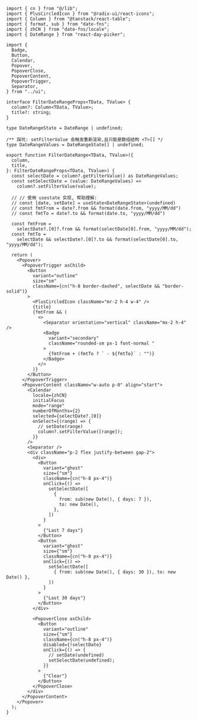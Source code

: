 
<Meta title="composite/IndexTable/Filters/FilterDateRange" />

```tsx
import { cn } from "@/lib";
import { PlusCircledIcon } from "@radix-ui/react-icons";
import { Column } from "@tanstack/react-table";
import { format, sub } from "date-fns";
import { zhCN } from "date-fns/locale";
import { DateRange } from "react-day-picker";

import {
  Badge,
  Button,
  Calendar,
  Popover,
  PopoverClose,
  PopoverContent,
  PopoverTrigger,
  Separator,
} from "../ui";

interface FilterDateRangeProps<TData, TValue> {
  column?: Column<TData, TValue>;
  title?: string;
}

type DateRangeState = DateRange | undefined;

/** 踩坑: setFilterValue 会触发重新渲染,且只能是数组结构 <T>[] */
type DateRangeValues = DateRangeState[] | undefined;

export function FilterDateRange<TData, TValue>({
  column,
  title,
}: FilterDateRangeProps<TData, TValue>) {
  const selectDate = column?.getFilterValue() as DateRangeValues;
  const setSelectDate = (value: DateRangeValues) =>
    column?.setFilterValue(value);

  // // 使用 usestate 实现, 帮助理解:
  // const [date, setDate] = useState<DateRangeState>(undefined)
  // const fmtFrom = date?.from && format(date.from, "yyyy/MM/dd")
  // const fmtTo = date?.to && format(date.to, "yyyy/MM/dd")

  const fmtFrom =
    selectDate?.[0]?.from && format(selectDate[0].from, "yyyy/MM/dd");
  const fmtTo =
    selectDate && selectDate?.[0]?.to && format(selectDate[0].to, "yyyy/MM/dd");

  return (
    <Popover>
      <PopoverTrigger asChild>
        <Button
          variant="outline"
          size="sm"
          className={cn("h-8 border-dashed", selectDate && "border-solid")}
        >
          <PlusCircledIcon className="mr-2 h-4 w-4" />
          {title}
          {fmtFrom && (
            <>
              <Separator orientation="vertical" className="mx-2 h-4" />
              <Badge
                variant="secondary"
                className="rounded-sm px-1 font-normal "
              >
                {fmtFrom + (fmtTo ? ` - ${fmtTo}` : "")}
              </Badge>
            </>
          )}
        </Button>
      </PopoverTrigger>
      <PopoverContent className="w-auto p-0" align="start">
        <Calendar
          locale={zhCN}
          initialFocus
          mode="range"
          numberOfMonths={2}
          selected={selectDate?.[0]}
          onSelect={(range) => {
            // setDate(range)
            column?.setFilterValue([range]);
          }}
        />
        <Separator />
        <div className="p-2 flex justify-between gap-2">
          <div>
            <Button
              variant="ghost"
              size={"sm"}
              className={cn("h-8 px-4")}
              onClick={() =>
                setSelectDate([
                  {
                    from: sub(new Date(), { days: 7 }),
                    to: new Date(),
                  },
                ])
              }
            >
              {"Last 7 days"}
            </Button>
            <Button
              variant="ghost"
              size={"sm"}
              className={cn("h-8 px-4")}
              onClick={() =>
                setSelectDate([
                  { from: sub(new Date(), { days: 30 }), to: new Date() },
                ])
              }
            >
              {"Last 30 days"}
            </Button>
          </div>

          <PopoverClose asChild>
            <Button
              variant="outline"
              size={"sm"}
              className={cn("h-8 px-4")}
              disabled={!selectDate}
              onClick={() => {
                // setDate(undefined)
                setSelectDate(undefined);
              }}
            >
              {"Clear"}
            </Button>
          </PopoverClose>
        </div>
      </PopoverContent>
    </Popover>
  );
}

```